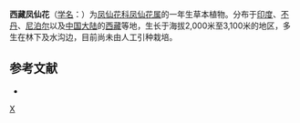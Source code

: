 {{Speciesbox 
| taxon = Impatiens cristata
| authority = Wall.
| synonyms = * ''Impatiens tricornis''
}}
'''西藏凤仙花'''（[[学名|学名]]：{{lang|la|''Impatiens cristata''}}）为[[凤仙花科|凤仙花科]][[凤仙花属|凤仙花属]]的一年生草本植物。分布于[[印度|印度]]、[[不丹|不丹]]、[[尼泊尔|尼泊尔]]以及[[中国大陆|中国大陆]]的[[西藏|西藏]]等地，生长于海拔2,000米至3,100米的地区，多生在林下及水沟边，目前尚未由人工引种栽培。

== 参考文献 ==
<div class="references-small">
* {{cite web| url =http://www.bioinfo.cn/db05/KmzwSpecies.php?action=view&id=1025| title =西藏凤仙花| work =《中国高等植物数据库全库》| publisher =中国科学院微生物研究所| author =昆明植物研究所| accessdate =2009-02-22| deadurl =yes| archiveurl =https://web.archive.org/web/20160305044750/http://www.bioinfo.cn/db05/KmzwSpecies.php?action=view&id=1025| archivedate =2016-03-05| df =}}
</div>
{{Taxonbar}}

[[Category:凤仙花属|X]]